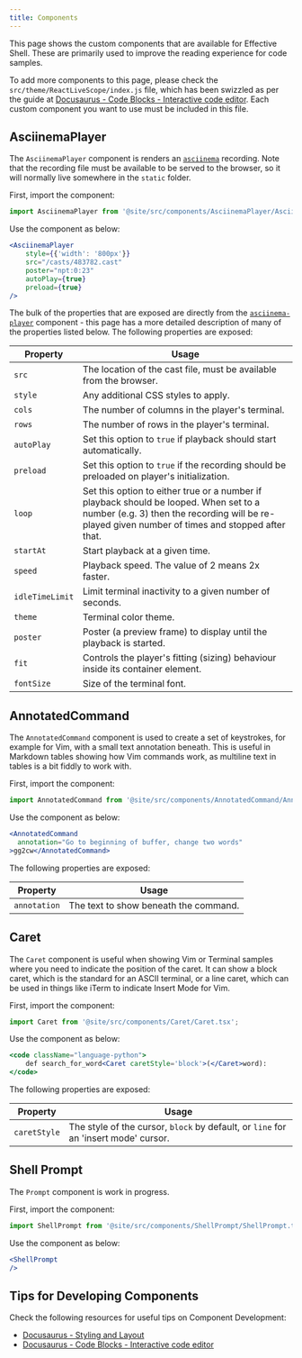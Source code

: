 ```yaml
---
title: Components
---
```


This page shows the custom components that are available for Effective Shell. These are primarily used to improve the reading experience for code samples.

To add more components to this page, please check the `src/theme/ReactLiveScope/index.js` file, which has been swizzled as per the guide at [Docusaurus - Code Blocks - Interactive code editor](https://docusaurus.io/docs/markdown-features/code-blocks#interactive-code-editor). Each custom component you want to use must be included in this file.

## AsciinemaPlayer

The `AsciinemaPlayer` component is renders an [`asciinema`](https://asciinema.org/) recording. Note that the recording file must be available to be served to the browser, so it will normally live somewhere in the `static` folder.

First, import the component:

```jsx
import AsciinemaPlayer from '@site/src/components/AsciinemaPlayer/AsciinemaPlayer.tsc';
```

Use the component as below:

```jsx live
<AsciinemaPlayer
    style={{'width': '800px'}}
    src="/casts/483782.cast"
    poster="npt:0:23"
    autoPlay={true}
    preload={true}
/>
```

The bulk of the properties that are exposed are directly from the [`asciinema-player`](https://github.com/asciinema/asciinema-player) component - this page has a more detailed description of many of the properties listed below. The following properties are exposed:

| Property         | Usage                                                                             |
| ---------------- | --------------------------------------------------------------------------------- |
| `src` | The location of the cast file, must be available from the browser. |
| `style` | Any additional CSS styles to apply. |
| `cols` | The number of columns in the player's terminal. |
| `rows` | The number of rows in the player's terminal. |
| `autoPlay` |  Set this option to `true` if playback should start automatically. |
| `preload` | Set this option to `true` if the recording should be preloaded on player's initialization. |
| `loop` | Set this option to either true or a number if playback should be looped. When set to a number (e.g. 3) then the recording will be re-played given number of times and stopped after that. |
| `startAt` |  Start playback at a given time. |
| `speed` |  Playback speed. The value of 2 means 2x faster. |
| `idleTimeLimit` | Limit terminal inactivity to a given number of seconds. |
| `theme` | Terminal color theme. |
| `poster` | Poster (a preview frame) to display until the playback is started. |
| `fit` | Controls the player's fitting (sizing) behaviour inside its container element. |
| `fontSize` | Size of the terminal font. |

## AnnotatedCommand

The `AnnotatedCommand` component is used to create a set of keystrokes, for example for Vim, with a small text annotation beneath. This is useful in Markdown tables showing how Vim commands work, as multiline text in tables is a bit fiddly to work with.

First, import the component:

```jsx
import AnnotatedCommand from '@site/src/components/AnnotatedCommand/AnnotatedCommand.tsc';
```

Use the component as below:

```jsx live
<AnnotatedCommand
  annotation="Go to beginning of buffer, change two words"
>gg2cw</AnnotatedCommand>
```

The following properties are exposed:

| Property         | Usage                                                                             |
| ---------------- | --------------------------------------------------------------------------------- |
| `annotation`           | The text to show beneath the command. |

## Caret

The `Caret` component is useful when showing Vim or Terminal samples where you need to indicate the position of the caret. It can show a block caret, which is the standard for an ASCII terminal, or a line caret, which can be used in things like iTerm to indicate Insert Mode for Vim.

First, import the component:

```jsx
import Caret from '@site/src/components/Caret/Caret.tsx';
```

Use the component as below:

```jsx live
<code className="language-python">
    def search_for_word<Caret caretStyle='block'>(</Caret>word):
</code>
```

The following properties are exposed:

| Property         | Usage                                                                             |
| ---------------- | --------------------------------------------------------------------------------- |
| `caretStyle`           | The style of the cursor, `block` by default, or `line` for an 'insert mode' cursor. |

## Shell Prompt

The `Prompt` component is work in progress.

First, import the component:

```jsx
import ShellPrompt from '@site/src/components/ShellPrompt/ShellPrompt.tsc';
```

Use the component as below:

```jsx live
<ShellPrompt
/>
```

## Tips for Developing Components

Check the following resources for useful tips on Component Development:

- [Docusaurus - Styling and Layout](https://docusaurus.io/docs/styling-layout)
- [Docusaurus - Code Blocks - Interactive code editor](https://docusaurus.io/docs/markdown-features/code-blocks#interactive-code-editor)
